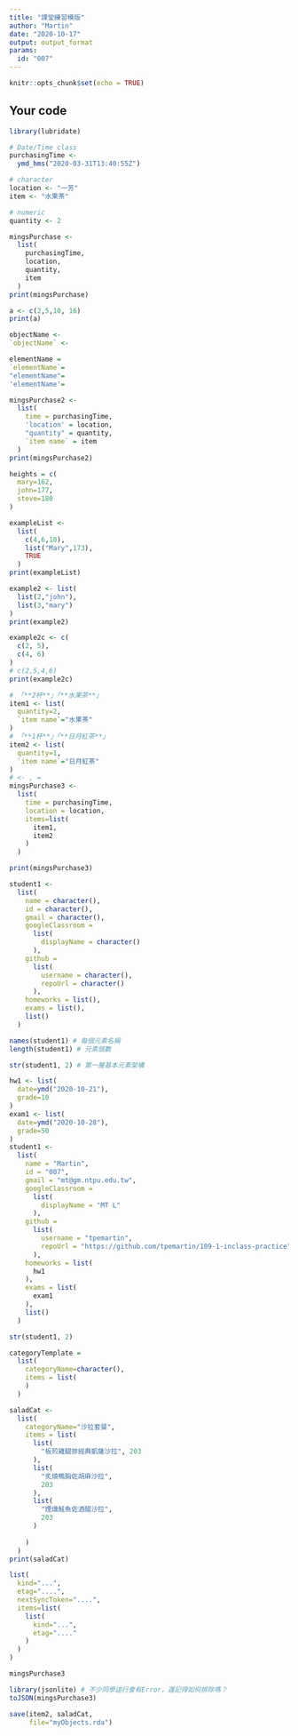```yaml
---
title: "課堂練習模版"
author: "Martin"
date: "2020-10-17"
output: output_format
params:
  id: "007"
---
```


```r
knitr::opts_chunk$set(echo = TRUE)
```

## Your code

```r
library(lubridate)

# Date/Time class
purchasingTime <- 
  ymd_hms("2020-03-31T13:40:55Z")

# character
location <- "一芳"
item <- "水果茶"

# numeric
quantity <- 2

mingsPurchase <-
  list(
    purchasingTime, 
    location, 
    quantity, 
    item
  )
print(mingsPurchase)
```
```r
a <- c(2,5,10, 16)
print(a)
```
```r
objectName <-
`objectName` <- 
```

```r
elementName =
`elementName`=
"elementName"=
'elementName'=
```

```r
mingsPurchase2 <-
  list(
    time = purchasingTime,
    'location' = location,
    "quantity" = quantity,
    `item name` = item
  )
print(mingsPurchase2)
```
```r
heights = c(
  mary=162,
  john=177,
  steve=180
)
```

```r
exampleList <-
  list(
    c(4,6,10),
    list("Mary",173),
    TRUE
  )
print(exampleList)
```

```r
example2 <- list(
  list(2,"john"),
  list(3,"mary")
)
print(example2)
```

```r
example2c <- c(
  c(2, 5),
  c(4, 6)
)
# c(2,5,4,6)
print(example2c)
```
```r
# 「**2杯**」「**水果茶**」
item1 <- list(
  quantity=2,
  `item name`="水果茶"
)
# 「**1杯**」「**日月紅茶**」
item2 <- list(
  quantity=1,
  `item name`="日月紅茶"
)
# <- , =
mingsPurchase3 <-
  list(
    time = purchasingTime,
    location = location,
    items=list(
      item1,
      item2
    )
  )

print(mingsPurchase3)
```


```r
student1 <-
  list(
    name = character(),
    id = character(),
    gmail = character(),
    googleClassroom =
      list(
        displayName = character()
      ),
    github =
      list(
        username = character(),
        repoUrl = character()
      ),
    homeworks = list(),
    exams = list(),
    list()
  )

names(student1) # 每個元素名稱
length(student1) # 元素個數
```

```r
str(student1, 2) # 第一層基本元素架構
```

```r
hw1 <- list(
  date=ymd("2020-10-21"),
  grade=10
)
exam1 <- list(
  date=ymd("2020-10-28"),
  grade=50
)
student1 <-
  list(
    name = "Martin",
    id = "007",
    gmail = "mt@gm.ntpu.edu.tw",
    googleClassroom =
      list(
        displayName = "MT L"
      ),
    github =
      list(
        username = "tpemartin",
        repoUrl = "https://github.com/tpemartin/109-1-inclass-practice"
      ),
    homeworks = list(
      hw1
    ),
    exams = list(
      exam1
    ),
    list()
  )

str(student1, 2)
```

```r
categoryTemplate = 
  list(
    categoryName=character(),
    items = list(
    )
  )

saladCat <-
  list(
    categoryName="沙拉套餐",
    items = list(
      list(
        "板煎雞腿排經典凱薩沙拉", 203
      ),
      list(
        "炙燒鴨胸佐胡麻沙拉",
        203
      ),
      list(
        "煙燻鮭魚佐酒醋沙拉",
        203
      )
      
    )
  )
print(saladCat)
```

```r
list(
  kind="...",
  etag="....",
  nextSyncToken="....",
  items=list(
    list(
      kind="...",
      etag="...."
    )
  )
)

```

```r
mingsPurchase3

```
```r
library(jsonlite) # 不少同學這行會有Error，還記得如何排除嗎？
toJSON(mingsPurchase3)
```

```r
save(item2, saladCat, 
     file="myObjects.rda")
```

